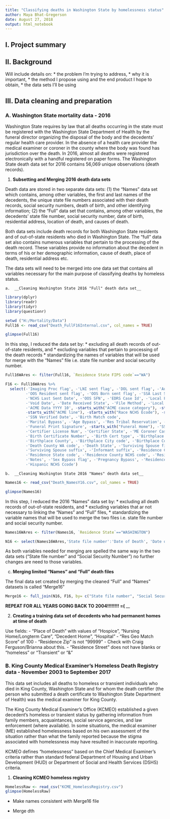 ```yaml
---
title: "Classifying deaths in Washington State by homelessness status"
author: Maya Bhat-Gregerson
date: August 27, 2018
output: html_notebook
---
```


## I. Project summary

## II. Background

Will include details on:
* the problem I'm trying to address,
* why it is important,
* the method I propose using and the end product I hope to obtain,
* the data sets I'll be using

## III. Data cleaning and preparation

### A. Washington State mortality data - 2016
  
Washington State requires by law that all deaths occurring in the state must be registered with the Washington State Department of Health by the funeral director organizing the disposal of the body and the decedents' regular health care provider. In the absence of a health care provider the medical examiner or coroner in the county where the body was found has jurisdiction over the death. In 2016, almost all deaths were registered electronically with a handful registered on paper forms. The Washington State death data set for 2016 contains 56,069 unique observations (death records).
  
1.  __Subsetting and Merging 2016 death data sets__

Death data are stored in two separate data sets: 
(1) the "Names" data set which contains, among other variables, the first and last names of the decedents, the unique state file numbers associated with their death records, social security numbers, death of birth, and other identifying information;
(2) the "Full" data set that contains, among other variables, the decedents' state file number, social security number, date of birth, residential address, location of death, and causes of death.

Both data sets include death records for both Washington State residents and of out-of-state residents who died in Washington State.  The "full" data set also contains numerous variables that pertain to the processing of the death record.  These variables provide no information about the decedent in terms of his or her demographic information, cause of death, place of death, residential address etc.

The data sets will need to be merged into one data set that contains all variables necessary for the main purpose of classifying deaths by homeless status. 

    a.  __Cleaning Washington State 2016 "Full" death data set__

```r

library(dplyr)
library(readr)
library(tidyr)
library(questionr)

setwd ("H:/Mortality/Data")
Full16 <- read_csv("Death_FullF16Internal.csv", col_names = TRUE)

glimpse(Full16)
```


In this step, I reduced the data set by:
* excluding all death records of out-of-state residents, and
* excluding variables that pertain to processing of the death records
* standardizing the names of variables that will be used for merge with the "Names" file i.e. state file number and social security number. 

```r

Full16WAres <- filter(Full16, `Residence State FIPS code`=="WA")

F16 <- Full16WAres %>% 
  select(-'Imaging Proc flag', -'LNI sent flag', -'DOL sent flag', -'Auditor sent flag', -'Traffic sent flag', 
         -'OOS Resident sent flag', -'OOS Born sent flag', -'SSA Last Sent Date', -contains("Sent flag"), 
         -'NCHS Last Sent Date', -'OOS SFN', -'EDRS Case Id', -'Local File Number', -'Registrar Print Signature',
         -'Void Date', -'Date Received State', -'File Method', -'Local Registrar Name', -'ACME Lot Sec Ship Num',
         -'ACME Data YYYY 10', -starts_with("ACME cause category"), -starts_with("ACME sequence"), 
         -starts_with("ACME line"), -starts_with("Race NCHS Ecode"), -starts_with("Race NCHS Ccode"), 
         -'SSN Verified Date', -'Birth Match code', 
         -'Marital Bypass', -'Age Bypass', -'Res Tribal Reservation', -starts_with("Funeral Director"),
         -'Funeral Print Signature', -starts_with("Funeral Home"), -'SSN Verified Time', -'Education Bypass',
         -'Certifier License Num', -'Certifier State', -'ME Coroner Case num', -'Trx Cause Manual', 
         -'Birth Certificate Number', -'Birth Cert type', -'Birthplace State NCHS code', -'Birthplace State',
         -'Birthplace County', -'Birthplace City code', -'Birthplace Country', -'Death City', -'Death County', 
         -'Death County WA code', -'Death State', -'Surviving Spouse first name', -'Surviving Spouse middle name',
         -'Surviving Spouse suffix', -'Informant suffix', -'Residence City', -'Residence County WA code',
         -'Residence State code', -'Residence County NCHS code', -'Residence City WA code', -'Date Received', 
         -'Notes', -'Sex Bypass flag', -'Pregnancy Bypass', -'Residence Country', -'Hispanic NCHS Ecode', 
         -'Hispanic NCHS Ccode')

```

    b.  __Cleaning Washington State 2016 "Names" death data set__

```r

Names16 <- read_csv("Death_NamesY16.csv", col_names = TRUE)

glimpse(Names16)
```


In this step, I reduced the 2016 "Names" data set by:
* excluding all death records of out-of-state residents, and
* excluding variables that ar not necessary to linking the "Names" and "Full" files,
* standardizing the variable names that will be used to merge the two files i.e. state file number and social security number.

```r

Names16WAres <- filter(Names16, `Residence State`=="WASHINGTON")

N16 <- select(Names16WAres,'State file number':'Date of Death', 'Date of Birth', 'Age Unit':'Social Security Number')

```


As both variables needed for merging are spelled the same way in the two data sets ("State file number" and "Social Security Number") no further changes are need to those variables.

  c.  __Merging limited "Names" and "Full" death files__
  
The final data set created by merging the cleaned "Full" and "Names" datasets is called "Merge16"
  
```r
Merge16 <- full_join(N16, F16, by= c("State file number", "Social Security Number"))
```


__REPEAT FOR ALL YEARS GOING BACK TO 2004!!!!!!!!  =( ____

2.  __Creating a training data set of decedents who had permanent homes at time of death__

 Use fields:
 - "Place of Death" with values of "Hospice", "Nursing Home/Longterm Care", "Decedent Home", "Hospital"
 - "Res Geo Match Score" of 100
 - "Residence Zip" is not "99999" - Check with Craig Ferguson/Brianna about this.
 - "Residence Street" does not have blanks or "homeless" or "Transient" or "&"


### B. King County Medical Examiner's Homeless Death Registry data - November 2003 to September 2017

This data set includes all deaths to homeless or transient individuals who died in King County, Washington State and for whom the death certifier (the person who submitted a death certificate to Washington State Department of Health) was the medical examiner for King County.

The King County Medical Examiner's Office (KCMEO) established a given decedent's homeless or transient status by gathering information from family members, acquaintances, social service agencies, and law enforcement (where available). In some situations, the medical examiner (ME) established homelessness based on his own assessment of the situation rather than what the family reported because the stigma associated with homelessness may have resulted in inaccurate reporting. 

KCMEO defines "homelessness" based on the Chief Medical Examiner's criteria rather than standard federal Department of Housing and Urban Development (HUD) or Department of Social and Health Services (DSHS) criteria.  

1.  __Cleaning KCMEO homeless registry__



```r
HomelessRaw <- read_csv("KCME_HomelessRegistry.csv")
glimpse(HomelessRaw)

```

- Make names consistent with Merge16 file 

- Merge dth
























